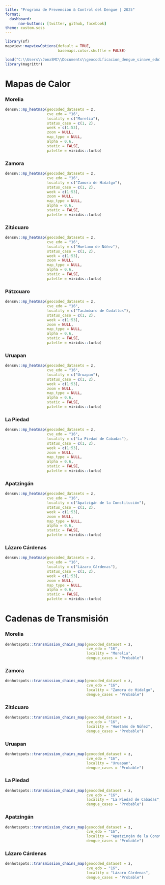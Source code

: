 ```yaml
---
title: "Programa de Prevención & Control del Dengue | 2025"
format: 
  dashboard:
      nav-buttons: [twitter, github, facebook]
theme: custom.scss
---
```


```r
library(sf)
mapview::mapviewOptions(default = TRUE,
                        basemaps.color.shuffle = FALSE)

load("C:\\Users\\JonaSMC\\Documents\\geocodificacion_dengue_sinave_edo16\\3.geocoded_data\\dengue_edo16_2025.RData")
library(magrittr)
```

# Mapas de Calor 

:::panel-tabset

### Morelia
```r
densnv::mp_heatmap(geocoded_datasets = z,
                   cve_edo = "16",
                   locality = c("Morelia"),
                   status_caso = c(1, 2),
                   week = c(1:53),
                   zoom = NULL,
                   map_type = NULL,
                   alpha = 0.6,
                   static = FALSE,
                   palette = viridis::turbo)
```
### Zamora 
```r
densnv::mp_heatmap(geocoded_datasets = z,
                   cve_edo = "16",
                   locality = c("Zamora de Hidalgo"),
                   status_caso = c(1, 2),
                   week = c(1:53),
                   zoom = NULL,
                   map_type = NULL,
                   alpha = 0.6,
                   static = FALSE,
                   palette = viridis::turbo)


```

### Zitácuaro
```r
densnv::mp_heatmap(geocoded_datasets = z,
                   cve_edo = "16",
                   locality = c("Huetamo de Núñez"),
                   status_caso = c(1, 2),
                   week = c(1:53),
                   zoom = NULL,
                   map_type = NULL,
                   alpha = 0.6,
                   static = FALSE,
                   palette = viridis::turbo)

```

### Pátzcuaro
```r
densnv::mp_heatmap(geocoded_datasets = z,
                   cve_edo = "16",
                   locality = c("Tacámbaro de Codallos"),
                   status_caso = c(1, 2),
                   week = c(1:53),
                   zoom = NULL,
                   map_type = NULL,
                   alpha = 0.6,
                   static = FALSE,
                   palette = viridis::turbo)

```

### Uruapan
```r
densnv::mp_heatmap(geocoded_datasets = z,
                   cve_edo = "16",
                   locality = c("Uruapan"),
                   status_caso = c(1, 2),
                   week = c(1:53),
                   zoom = NULL,
                   map_type = NULL,
                   alpha = 0.6,
                   static = FALSE,
                   palette = viridis::turbo)

```

### La Piedad
```r
densnv::mp_heatmap(geocoded_datasets = z,
                   cve_edo = "16",
                   locality = c("La Piedad de Cabadas"),
                   status_caso = c(1, 2),
                   week = c(1:53),
                   zoom = NULL,
                   map_type = NULL,
                   alpha = 0.6,
                   static = FALSE,
                   palette = viridis::turbo)


```

### Apatzingán
```r
densnv::mp_heatmap(geocoded_datasets = z,
                   cve_edo = "16",
                   locality = c("Apatzigán de la Constitución"),
                   status_caso = c(1, 2),
                   week = c(1:53),
                   zoom = NULL,
                   map_type = NULL,
                   alpha = 0.6,
                   static = FALSE,
                   palette = viridis::turbo)
```

### Lázaro Cárdenas
```r
densnv::mp_heatmap(geocoded_datasets = z,
                   cve_edo = "16",
                   locality = c("Lázaro Cárdenas"),
                   status_caso = c(1, 2),
                   week = c(1:53),
                   zoom = NULL,
                   map_type = NULL,
                   alpha = 0.6,
                   static = FALSE,
                   palette = viridis::turbo)

```

:::

# Cadenas de Transmisión

:::panel-tabset

### Morelia
```r
denhotspots::transmission_chains_map(geocoded_dataset = z,
                                     cve_edo = "16",
                                     locality = "Morelia",
                                     dengue_cases = "Probable")

```

### Zamora
```r
denhotspots::transmission_chains_map(geocoded_dataset = z,
                                     cve_edo = "16",
                                     locality = "Zamora de Hidalgo",
                                     dengue_cases = "Probable")


```

### Zitácuaro
```r
denhotspots::transmission_chains_map(geocoded_dataset = z,
                                     cve_edo = "16",
                                     locality = "Huetamo de Núñez",
                                     dengue_cases = "Probable")

```

### Uruapan
```r
denhotspots::transmission_chains_map(geocoded_dataset = z,
                                     cve_edo = "16",
                                     locality = "Uruapan",
                                     dengue_cases = "Probable")

```

### La Piedad
```r
denhotspots::transmission_chains_map(geocoded_dataset = z,
                                     cve_edo = "16",
                                     locality = "La Piedad de Cabadas",
                                     dengue_cases = "Probable")
```

### Apatzingán
```r
denhotspots::transmission_chains_map(geocoded_dataset = z,
                                     cve_edo = "16",
                                     locality = "Apatzingán de la Constitución",
                                     dengue_cases = "Probable")

```

### Lázaro Cárdenas
```r
denhotspots::transmission_chains_map(geocoded_dataset = z,
                                     cve_edo = "16",
                                     locality = "Lázaro Cárdenas",
                                     dengue_cases = "Probable")

```


:::